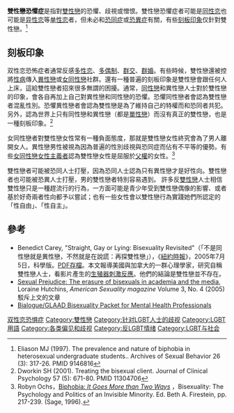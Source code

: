 {{LGBT sidebar}}
{{歧視側邊欄}}
'''雙性戀恐懼症'''是指對[[雙性戀|雙性戀]]的恐懼、歧視或憎恨。雙性戀恐懼症者可能是[[同性恋|同性恋]]也可能是[[异性恋|异性恋]]等[[单性恋|单性恋]]者，但未必和[[恐同症|恐同症]]或[[恐異症|恐異症]]有關，有些[[刻板印象|刻板印象]]仅針對雙性戀。<ref>Eliason MJ (1997). The prevalence and nature of biphobia in heterosexual undergraduate students.. Archives of Sexual Behavior 26 (3): 317-26. PMID 9146816</ref>

==刻板印象==
双性恋恐怖症者通常反感[[多性恋|多性恋]]、[[多偶制|多偶制]]、[[群交|群交]]、[[群婚|群婚]]。有些時候，雙性戀還被控將[[性病|性病]]傳入[[異性戀|異性戀]]或[[女同性戀|女同性戀]]社群。還有一種普遍的刻板印象是雙性戀會跟任何人上床，這給雙性戀者招來很多無謂的困擾。通常，[[同性戀|同性戀]]和異性戀人士對於雙性戀的印象，會各自再加上自己對異性戀和同性戀的恐懼。恐懼同性戀者會認為雙性戀者混亂性別。恐懼異性戀者會認為雙性戀是為了維持自己的特權而和恐同者共犯。另外，認為世界上只有同性戀和異性戀（都是[[單性戀|單性戀]]）而沒有真正的雙性戀，也是一種刻板印象。<ref>Dworkin SH (2001). Treating the bisexual client. Journal of Clinical Psychology 57 (5): 671-80. PMID 11304706</ref>

女同性戀者對雙性戀女性常有一種負面態度，那就是雙性戀女性終究會為了男人離開女人。異性戀男性被視為因為普遍的性別歧視與恐同症而佔有不平等的優勢。有些[[女同性戀女性主義|女同性戀女性主義者]]認為雙性戀女性是屈服於[[父權|父權]]的女性。<ref>Robyn Ochs，[http://www.robynochs.com/writing/biphobia.html Biphobia: ''It Goes More than Two Ways''] {{Wayback|url=http://www.robynochs.com/writing/biphobia.html |date=20060830102248 }}，Bisexuality: The Psychology and Politics of an Invisible Minority. Ed. Beth A. Firestein, pp. 217-239.  (Sage, 1996).</ref>

雙性戀者可能被恐同人士打壓，因為恐同人士認為只有異性戀才是好性向。雙性戀者也可能被恐異人士打壓，男的雙性戀者特別容易遇到。
許多反[[雙性戀|雙性戀]]人士相信雙性戀只是一種趕流行的行為，一方面可能是青少年受到雙性戀偶像的影響、或者基於好奇兩者性向都予以嘗試；也有一些女性會以雙性戀行為實踐她們所認定的「性自由」、「性自主」。

==參考==
{{Reflist}}
{{refbegin}}
* Benedict Carey, "Straight, Gay or Lying: Bisexuality Revisited"（「不是同性戀就是異性戀，不然就是在說謊：再探雙性戀」），《[[紐約時報|紐約時報]]》，2005年7月5日，科學版。[https://web.archive.org/web/20060214000155/http://www.thetaskforce.org/downloads/07052005NYTBisexuality.pdf PDF存檔]{{en}}。本文報導美國與加拿大的一群心理學家，研究自稱雙性戀人士，看影片產生的[[生殖器刺激反應|生殖器刺激反應]]。他們的結論是雙性戀並不存在。
*[https://web.archive.org/web/20060210010316/http://nsrc.sfsu.edu/HTMLArticle.cfm?Article=475&PageID=171&SID=FE04917EAB4076BC72F793D947433EDD&DSN=nsrc_rev2 Sexual Prejudice: The erasure of bisexuals in academia and the media], Loraine Hutchins, ''American Sexuality magazine'' Volume 3, No. 4 (2005)駁斥上文的文章
*[http://www.bialogue.org/Pages/InfoPackets/MentalHealth.html Bialogue/GLAAD Bisexuality Packet for Mental Health Professionals] {{Wayback|url=http://www.bialogue.org/Pages/InfoPackets/MentalHealth.html |date=20210211085412 }}
{{refend}}

[[Category:双性恋恐惧症|]]
[[Category:雙性戀|Category:雙性戀]]
[[Category:针对LGBT人士的歧视|Category:针对LGBT人士的歧视]]
[[Category:LGBT用語|Category:LGBT用語]]
[[Category:各类偏见和歧视|Category:各类偏见和歧视]]
[[Category:反LGBT情绪|Category:反LGBT情绪]]
[[Category:LGBT与社会|Category:LGBT与社会]]